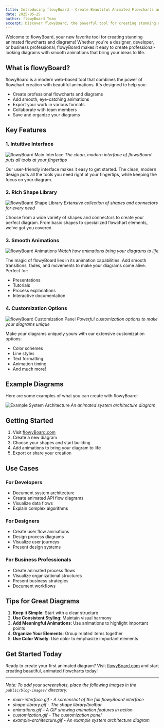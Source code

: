 ```yaml
---
title: Introducing flowyBoard - Create Beautiful Animated Flowcharts and Diagrams
date: 2025-05-25
author: flowyBoard Team
excerpt: Discover flowyBoard, the powerful tool for creating stunning animated flowcharts and diagrams. Learn how to bring your ideas to life with smooth animations and professional designs.
---
```


Welcome to flowyBoard, your new favorite tool for creating stunning animated flowcharts and diagrams! Whether you're a designer, developer, or business professional, flowyBoard makes it easy to create professional-looking diagrams with smooth animations that bring your ideas to life.

## What is flowyBoard?

flowyBoard is a modern web-based tool that combines the power of flowchart creation with beautiful animations. It's designed to help you:

- Create professional flowcharts and diagrams
- Add smooth, eye-catching animations
- Export your work in various formats
- Collaborate with team members
- Save and organize your diagrams

## Key Features

### 1. Intuitive Interface

![flowyBoard Main Interface](/blog-images/main-interface.gif)
*The clean, modern interface of flowyBoard puts all tools at your fingertips*

Our user-friendly interface makes it easy to get started. The clean, modern design puts all the tools you need right at your fingertips, while keeping the focus on your diagram.

### 2. Rich Shape Library

![flowyBoard Shape Library](/blog-images/shape-library.gif)
*Extensive collection of shapes and connectors for every need*

Choose from a wide variety of shapes and connectors to create your perfect diagram. From basic shapes to specialized flowchart elements, we've got you covered.

### 3. Smooth Animations

![flowyBoard Animations](/blog-images/animations.gif)
*Watch how animations bring your diagrams to life*

The magic of flowyBoard lies in its animation capabilities. Add smooth transitions, fades, and movements to make your diagrams come alive. Perfect for:
- Presentations
- Tutorials
- Process explanations
- Interactive documentation

### 4. Customization Options

![flowyBoard Customization Panel](/blog-images/customization.gif)
*Powerful customization options to make your diagrams unique*

Make your diagrams uniquely yours with our extensive customization options:
- Color schemes
- Line styles
- Text formatting
- Animation timing
- And much more!

## Example Diagrams

Here are some examples of what you can create with flowyBoard:

![Example System Architecture](/blog-images/example-architecture.gif)
*An animated system architecture diagram*

## Getting Started

1. Visit [flowyBoard.com](https://flowyboard.com)
2. Create a new diagram
3. Choose your shapes and start building
4. Add animations to bring your diagram to life
5. Export or share your creation

## Use Cases

### For Developers
- Document system architecture
- Create animated API flow diagrams
- Visualize data flows
- Explain complex algorithms

### For Designers
- Create user flow animations
- Design process diagrams
- Visualize user journeys
- Present design systems

### For Business Professionals
- Create animated process flows
- Visualize organizational structures
- Present business strategies
- Document workflows

## Tips for Great Diagrams

1. **Keep it Simple**: Start with a clear structure
2. **Use Consistent Styling**: Maintain visual harmony
3. **Add Meaningful Animations**: Use animations to highlight important points
4. **Organize Your Elements**: Group related items together
5. **Use Color Wisely**: Use color to emphasize important elements

## Get Started Today

Ready to create your first animated diagram? Visit [flowyBoard.com](https://flowyboard.com) and start creating beautiful, animated flowcharts today!

---

*Note: To add your screenshots, place the following images in the `public/blog-images/` directory:*
- *main-interface.gif - A screenshot of the full flowyBoard interface*
- *shape-library.gif - The shape library/toolbar*
- *animations.gif - A GIF showing animation features in action*
- *customization.gif - The customization panel*
- *example-architecture.gif - An example system architecture diagram* 
